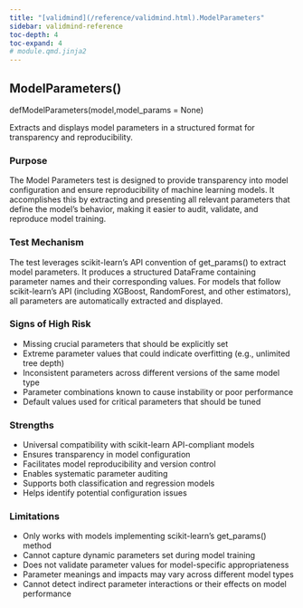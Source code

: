 ```yaml
---
title: "[validmind](/reference/validmind.html).ModelParameters"
sidebar: validmind-reference
toc-depth: 4
toc-expand: 4
# module.qmd.jinja2
---
```


<!-- function.qmd.jinja2 -->

## ModelParameters[()]{.muted}

<!-- signatures.jinja2 -->

::: {.signature}

<span class="kw">def</span><span class="name">ModelParameters</span>(<span class="params"><span class="n">model</span><span class="muted">,</span></span><span class="params"><span class="n">model_params</span><span class="o"> = </span><span class="kc">None</span></span>)

:::

<!-- docstring.jinja2 -->

Extracts and displays model parameters in a structured format for transparency and reproducibility.

### Purpose

The Model Parameters test is designed to provide transparency into model configuration and ensure reproducibility of machine learning models. It accomplishes this by extracting and presenting all relevant parameters that define the model's behavior, making it easier to audit, validate, and reproduce model training.

### Test Mechanism

The test leverages scikit-learn's API convention of get_params() to extract model parameters. It produces a structured DataFrame containing parameter names and their corresponding values. For models that follow scikit-learn's API (including XGBoost, RandomForest, and other estimators), all parameters are automatically extracted and displayed.

### Signs of High Risk

- Missing crucial parameters that should be explicitly set
- Extreme parameter values that could indicate overfitting (e.g., unlimited tree depth)
- Inconsistent parameters across different versions of the same model type
- Parameter combinations known to cause instability or poor performance
- Default values used for critical parameters that should be tuned

### Strengths

- Universal compatibility with scikit-learn API-compliant models
- Ensures transparency in model configuration
- Facilitates model reproducibility and version control
- Enables systematic parameter auditing
- Supports both classification and regression models
- Helps identify potential configuration issues

### Limitations

- Only works with models implementing scikit-learn's get_params() method
- Cannot capture dynamic parameters set during model training
- Does not validate parameter values for model-specific appropriateness
- Parameter meanings and impacts may vary across different model types
- Cannot detect indirect parameter interactions or their effects on model performance
